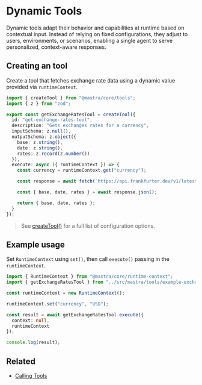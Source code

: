 # Dynamic Tools

Dynamic tools adapt their behavior and capabilities at runtime based on contextual input. Instead of relying on fixed configurations, they adjust to users, environments, or scenarios, enabling a single agent to serve personalized, context-aware responses.

## Creating an tool

Create a tool that fetches exchange rate data using a dynamic value provided via `runtimeContext`.

```typescript filename="src/mastra/tools/example-exchange-rates-tool.ts" showLineNumbers copy
import { createTool } from "@mastra/core/tools";
import { z } from "zod";

export const getExchangeRatesTool = createTool({
  id: "get-exchange-rates-tool",
  description: "Gets exchanges rates for a currency",
  inputSchema: z.null(),
  outputSchema: z.object({
    base: z.string(),
    date: z.string(),
    rates: z.record(z.number())
  }),
  execute: async ({ runtimeContext }) => {
    const currency = runtimeContext.get("currency");

    const response = await fetch(`https://api.frankfurter.dev/v1/latest?base=${currency}`);

    const { base, date, rates } = await response.json();

    return { base, date, rates };
  }
});
```

> See [createTool()](../../reference/tools//create-tool.mdx) for a full list of configuration options.

## Example usage

Set `RuntimeContext` using `set()`, then call `execute()` passing in the `runtimeContext`.

```typescript filename="src/test-exchange-rate.ts" showLineNumbers copy
import { RuntimeContext } from "@mastra/core/runtime-context";
import { getExchangeRatesTool } from "../src/mastra/tools/example-exchange-rates-tool";

const runtimeContext = new RuntimeContext();

runtimeContext.set("currency", "USD");

const result = await getExchangeRatesTool.execute({
  context: null,
  runtimeContext
});

console.log(result);
```

## Related

- [Calling Tools](./calling-tools.mdx#from-the-command-line)